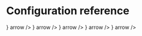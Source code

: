 
# Configuration reference

<Cards>
  <Card
    title="Interface options"
    href="./configuration/interface"
    icon={
      <svg className="mr-1" xmlns="http://www.w3.org/2000/svg" width="24px" height="24px" viewBox="0 0 24 24"
           aria-hidden="true">
        <path fill="none" d="M0 0h24v24H0z"></path>
        <path
          fill="currentColor"
          d="M19 3H5a2 2 0 0 0-2 2v14a2 2 0 0 0 2 2h14c1.1 0 2-.9 2-2V5a2 2 0 0 0-2-2zm0 16H5V7h14v12zm-2-7H7v-2h10v2zm-4 4H7v-2h6v2z"></path>
      </svg>
    }
    arrow
  />
  <Card
    title="Search & browse"
    href="./configuration/search"
    icon={
      <svg className="mr-1" xmlns="http://www.w3.org/2000/svg" width="24px" height="24px" viewBox="0 0 24 24"
           aria-hidden="true">
        <path
          fill="currentColor"
          d="M15.5 14h-.79l-.28-.27C15.41 12.59 16 11.11 16 9.5 16 5.91 13.09 3 9.5 3S3 5.91 3 9.5 5.91 16 9.5 16c1.61 0 3.09-.59 4.23-1.57l.27.28v.79l5 4.99L20.49 19l-4.99-5zm-6 0C7.01 14 5 11.99 5 9.5S7.01 5 9.5 5 14 7.01 14 9.5 11.99 14 9.5 14z"></path>
      </svg>
    }
    arrow
  />
  <Card
    title="Contribution options"
    href="./configuration/contributions-options"
    icon={
      <svg className="mr-1" xmlns="http://www.w3.org/2000/svg" width="24px" height="24px" viewBox="0 -960 960 960"
           aria-hidden="true">
        <path
          fill="currentColor"
          d="M480-629 354-755l126-126 126 126-126 126ZM40-160v-160q0-29 20.5-49.5T110-390h141q17 0 32.5 8.5T310-358q29 42 74 65t96 23q51 0 96-23t75-65q11-15 26-23.5t32-8.5h141q29 0 49.5 20.5T920-320v160H660v-119q-36 33-82.5 51T480-210q-51 0-97-18t-83-51v119H40Zm120-300q-45 0-77.5-32.5T50-570q0-46 32.5-78t77.5-32q46 0 78 32t32 78q0 45-32 77.5T160-460Zm640 0q-45 0-77.5-32.5T690-570q0-46 32.5-78t77.5-32q46 0 78 32t32 78q0 45-32 77.5T800-460Z"></path>
      </svg>
    }
    arrow
  />
  <Card
    title="Review process"
    href="./configuration/reviews"
    icon={
      <svg className="mr-1" xmlns="http://www.w3.org/2000/svg" width="24px" height="24px" viewBox="0 -960 960 960"
           aria-hidden="true">
        <path
          fill="currentColor"
          d="m363-390 117-71 117 71-31-133 104-90-137-11-53-126-53 126-137 11 104 90-31 133ZM80-80v-740q0-24 18-42t42-18h680q24 0 42 18t18 42v520q0 24-18 42t-42 18H240L80-80Zm134-220h606v-520H140v600l74-80Zm-74 0v-520 520Z"></path>
      </svg>
    }
    arrow
  />
  <Card
    title="Other options"
    href="./configuration/other"
    icon={
      <svg className="mr-1" xmlns="http://www.w3.org/2000/svg" width="24px" height="24px" viewBox="0 -960 960 960"
           aria-hidden="true">
        <path
          fill="currentColor"
          d="m753-604-44-94-94-44 94-44 44-94 44 94 94 44-94 44-44 94Zm84 289-29.76-63.24L744-408l63.24-29.76L837-501l29.76 63.24L930-408l-63.24 29.76L837-315ZM314-80l-10-92q-14-2-29-9t-26-17l-78 33-88-144 76-50q-5-17-5-30t5-30l-76-50 88-144 78 33q11-10 26-17t29-9l10.075-92H482l10 92q14 2 29 9t26 17l78-33 88 144-76 50q5 17 5 30t-5 30l76 50-88 144-78-33q-11 10-26 17t-29 9l-10.075 92H314Zm84-194q50 0 82.5-32.5T513-389q0-50-32.5-82.5T398-504q-50 0-82.5 32.5T283-389q0 50 32.5 82.5T398-274Zm0-60q-24 0-39.5-15.5T343-389q0-24 15.5-39.5T398-444q24 0 39.5 15.5T453-389q0 24-15.5 39.5T398-334Zm-34 194h68l8-76q29-7 53-20t43.767-34L602-241l33-52-62-44q11-25 11-52t-11-52l62-44-33-52-65.233 29Q517-529 493-542q-24-13-53-20l-8-76h-68l-8 76q-29 7-53 20t-43.767 34L194-537l-33 52 62 44q-11 25-11 52t11 52l-62 44 33 52 65.233-29Q279-249 303-236q24 13 53 20l8 76Zm34-249Z"></path>
      </svg>
    }
    arrow
  />
</Cards>

